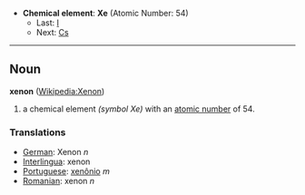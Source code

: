 *'''Chemical element''': '''Xe''' (Atomic Number: 54)
**Last: [[Iodine|I]]
**Next: [[Caesium|Cs]]
----
== Noun ==
'''xenon''' ([[en:Xenon|Wikipedia:Xenon]])

# a chemical element ''(symbol Xe)'' with an [[atomic number]] of 54.

===Translations===
*[[German]]: Xenon ''n''
*[[Interlingua]]: xenon
*[[Portuguese]]: [[xenônio]] ''m''
*[[Romanian]]: xenon ''n''